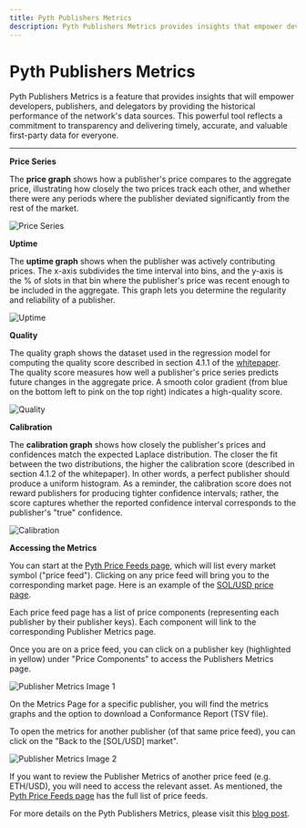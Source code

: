 ```yaml
---
title: Pyth Publishers Metrics
description: Pyth Publishers Metrics provides insights that empower developers, publishers, and delegators by providing the historical performance of the network's data sources.
---
```


# Pyth Publishers Metrics

Pyth Publishers Metrics is a feature that provides insights that will empower developers, publishers, and delegators by providing the historical performance of the network's data sources. This powerful tool reflects a commitment to transparency and delivering timely, accurate, and valuable first-party data for everyone.

---

**Price Series**

The **price graph** shows how a publisher's price compares to the aggregate price, illustrating how closely the two prices track each other, and whether there were any periods where the publisher deviated significantly from the rest of the market.

![Price Series](/images/publisher-metrics/Price_Series.jpg)

**Uptime**

The **uptime graph** shows when the publisher was actively contributing prices. The x-axis subdivides the time interval into bins, and the y-axis is the % of slots in that bin where the publisher's price was recent enough to be included in the aggregate. This graph lets you determine the regularity and reliability of a publisher.

![Uptime](/images/publisher-metrics/Uptime.jpg)

**Quality**

The quality graph shows the dataset used in the regression model for computing the quality score described in section 4.1.1 of the [whitepaper](https://pyth.network/whitepaper.pdf). The quality score measures how well a publisher's price series predicts future changes in the aggregate price. A smooth color gradient (from blue on the bottom left to pink on the top right) indicates a high-quality score.

![Quality](/images/publisher-metrics/Quality.jpg)

**Calibration**

The **calibration graph** shows how closely the publisher's prices and confidences match the expected Laplace distribution. The closer the fit between the two distributions, the higher the calibration score (described in section 4.1.2 of the whitepaper). In other words, a perfect publisher should produce a uniform histogram. As a reminder, the calibration score does not reward publishers for producing tighter confidence intervals; rather, the score captures whether the reported confidence interval corresponds to the publisher's "true" confidence.

![Calibration](/images/publisher-metrics/Calibration.jpg)

**Accessing the Metrics**

You can start at the [Pyth Price Feeds page](https://pyth.network/price-feeds/), which will list every market symbol ("price feed"). Clicking on any price feed will bring you to the corresponding market page. Here is an example of the [SOL/USD price page](https://pyth.network/price-feeds/#Crypto.SOL/USD).

Each price feed page has a list of price components (representing each publisher by their publisher keys). Each component will link to the corresponding Publisher Metrics page.

Once you are on a price feed, you can click on a publisher key (highlighted in yellow) under "Price Components" to access the Publishers Metrics page.

![Publisher Metrics Image 1](/images/publisher-metrics/Publisher_metrics_image_1.jpg)

On the Metrics Page for a specific publisher, you will find the metrics graphs and the option to download a Conformance Report (TSV file).

To open the metrics for another publisher (of that same price feed), you can click on the "Back to the [SOL/USD] market".

![Publisher Metrics Image 2](/images/publisher-metrics/Publisher_metrics_image_2.jpg)

If you want to review the Publisher Metrics of another price feed (e.g. ETH/USD), you will need to access the relevant asset. As mentioned, the [Pyth Price Feeds page](https://pyth.network/price-feeds/) has the full list of price feeds.

For more details on the Pyth Publishers Metrics, please visit this [blog post](https://pythnetwork.medium.com/introducing-pyth-publishers-metrics-3b20de6f1bf3).
